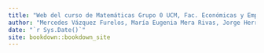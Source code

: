 ```yaml
--- 
title: "Web del curso de Matemáticas Grupo 0 UCM, Fac. Económicas y Empresariales"
author: "Mercedes Vázquez Furelos, María Eugenia Mera Rivas, Jorge Herrera de la Cruz"
date: "`r Sys.Date()`"
site: bookdown::bookdown_site
---
```




